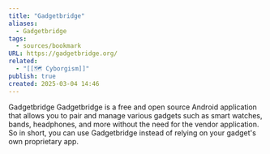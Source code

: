 ```yaml
---
title: "Gadgetbridge"
aliases:
  - Gadgetbridge
tags:
  - sources/bookmark
URL: https://gadgetbridge.org/
related:
  - "[[🗺️ Cyborgism]]"
publish: true
created: 2025-03-04 14:46
---
```




Gadgetbridge
Gadgetbridge is a free and open source Android application that allows you to pair and manage various gadgets such as smart watches, bands, headphones, and more without the need for the vendor application. So in short, you can use Gadgetbridge instead of relying on your gadget's own proprietary app.